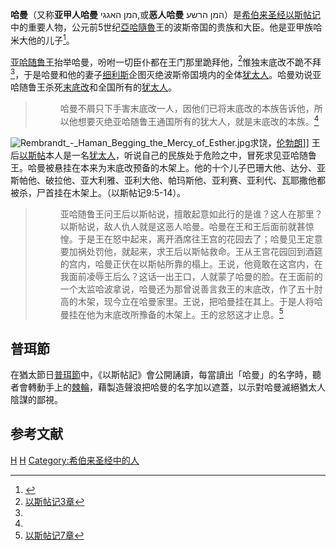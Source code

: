 '''哈曼'''（又称'''亚甲人哈曼''' המן האגגי,或'''恶人哈曼''' המן הרשע）是[[希伯来圣经|希伯来圣经]][[以斯帖记|以斯帖记]]中的重要人物，公元前5世纪[[亞哈隨魯|亞哈隨魯]]王的波斯帝国的贵族和大臣。他是亚甲族哈米大他的儿子<ref name=jewishencyclopedia.com>{{Cite encyclopedia | last1 = Hirsch | first1 = Emil | last2 = Seligsohn | first2 = M. | last3 = Schechter | first3 = Solomon | encyclopedia = Jewish Encyclopedia | year = 1907 | title = Haman The honest | pages = 189–190 | url = http'''://jewishencyclopedia'''.com/view.jsp?artid=156&letter=H }}{{dead link|date=2018年5月 |bot=InternetArchiveBot |fix-attempted=yes }}</ref>。

[[亚哈随鲁王|亚哈随鲁王]]抬举哈曼，吩咐一切臣仆都在王门那里跪拜他，<ref name="Esther - Chapter 3 - Esther">[http://www.chabad.org/library/article.asp?AID=16476 以斯帖记3章<!-- Bot generated title -->]</ref>惟独末底改不跪不拜<ref name="jewishencyclopedia.com"/>，于是哈曼和他的妻子[[细利斯|细利斯]]企图灭绝波斯帝国境内的全体[[犹太人|犹太人]]。哈曼劝说亚哈随鲁王杀死[[末底改|末底改]]和全国所有的[[犹太人|犹太人]]。
<blockquote>
:哈曼不屑只下手害末底改一人，因他们已将末底改的本族告诉他，所以他想要灭绝亚哈随鲁王通国所有的犹大人，就是末底改的本族。<ref name="Esther - Chapter 3 - Esther"/>
</blockquote>

[[File:Rembrandt_-_Haman_Begging_the_Mercy_of_Esther.jpg|thumb]]求饶，[[伦勃朗|伦勃朗]]]]
王后[[以斯帖|以斯帖]]本人是一名[[犹太人|犹太人]]，听说自己的民族处于危险之中，冒死求见亚哈随鲁王。哈曼被悬挂在本来为末底改预备的木架上。他的十个儿子巴珊大他、达分、亚斯帕他、破拉他、亚大利雅、亚利大他、帕玛斯他、亚利赛、亚利代、瓦耶撒他都被杀，尸首挂在木架上。（以斯帖记9:5-14）。
<blockquote>
:亚哈随鲁王问王后以斯帖说，擅敢起意如此行的是谁？这人在那里？以斯帖说，敌人仇人就是这恶人哈曼。哈曼在王和王后面前就甚惊惶。于是王在怒中起来，离开酒席往王宫的花园去了；哈曼见王定意要加祸处罚他，就起来，求王后以斯帖救命。王从王宫花园回到酒筵的宫内，哈曼正伏在以斯帖所靠的榻上。王说，他竟敢在这宫内，在我面前凌辱王后么？这话一出王口，人就蒙了哈曼的脸。在王面前的一个太监哈波拿说，哈曼还为那曾说善言救王的末底改，作了五十肘高的木架，现今立在哈曼家里。王说，把哈曼挂在其上。于是人将哈曼挂在他为末底改所豫备的木架上。王的忿怒这才止息。<ref>[http://www.chabad.org/library/article.asp?AID=16480 以斯帖记7章]</ref>
</blockquote>

==普珥節==
在猶太節日[[普珥節|普珥節]]中，《以斯帖記》會公開誦讀，每當讀出「哈曼」的名字時，聽者會轉動手上的[[棘輪_(樂器)|棘輪]]，藉製造聲浪把哈曼的名字加以遮蓋，以示對哈曼滅絕猶太人陰謀的鄙視。

==参考文献==
{{Reflist}}

[[Category:以斯帖记|H]]
[[Category:反犹太主义|H]]
[[Category:希伯来圣经中的人|Category:希伯来圣经中的人]]